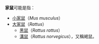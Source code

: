 '''家鼠'''可能是指：
*[[小家鼠|小家鼠]]（''Mus musculus''）
*[[大家鼠|大家鼠]]（''Rattus''）
**[[黑鼠|黑鼠]]（''Rattus rattus''）
**[[溝鼠|溝鼠]]（''Rattus norvegicus''），又稱褐鼠。

{{disambig|Cat=二字物種消歧義}}